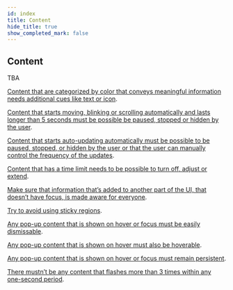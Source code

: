 ```yaml
---
id: index
title: Content
hide_title: true
show_completed_mark: false
---
```



<Card icon="📖">

## Content

TBA

</Card>

<ProgressBar />


<CategoryItem id="categorized-by-color">

[Content that are categorized by color that conveys meaningful information needs additional cues like text or icon](categorized-by-color).

</CategoryItem>


<CategoryItem id="moving-content">

[Content that starts moving, blinking or scrolling automatically and lasts longer than 5 seconds must be possible be paused, stopped or hidden by the user](moving-content).

</CategoryItem>


<CategoryItem id="auto-updating-content">

[Content that starts auto-updating automatically must be possible to be paused, stopped, or hidden by the user or that the user can manually control the frequency of the updates](auto-updating-content).

</CategoryItem>


<CategoryItem id="content-time-limit">

[Content that has a time limit needs to be possible to turn off, adjust or extend](content-time-limit).

</CategoryItem>


<CategoryItem id="aware-everyone">

[Make sure that information that’s added to another part of the UI, that doesn’t have focus, is made aware for everyone](aware-everyone).

</CategoryItem>

<CategoryItem id="avoid-sticky-regions">

[Try to avoid using sticky regions](avoid-sticky-regions).

</CategoryItem>


<CategoryItem id="content-dismissable">

[Any pop-up content that is shown on hover or focus must be easily dismissable](content-dismissable).

</CategoryItem>


<CategoryItem id="pop-up-hoverable">

[Any pop-up content that is shown on hover must also be hoverable](pop-up-hoverable).

</CategoryItem>


<CategoryItem id="pop-up-persistent">

[Any pop-up content that is shown on hover or focus must remain persistent](pop-up-persistent).

</CategoryItem>


<CategoryItem id="flashing-content">

[There mustn’t be any content that flashes more than 3 times within any one-second period](flashing-content).
<!--
A gif is considered flashing if it switches from dark to light more than three times within a second and covers an area that’s more than 10 degrees of the visual field (translated into an area of 341 x 256 px on a monitor with 1024 x 768 px resolution at a typical viewing distance). 
-->
</CategoryItem>
